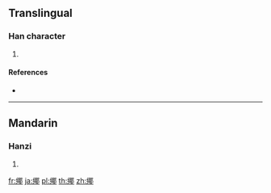 {{character info/new}}
==Translingual==

===Han character===
{{Han char|rn=163|rad=邑|as=09|sn=12|four=|canj=VHSJL}}

# {{defn|Han|sort=邑09}}

====References====
* {{Han ref|kx=1275.021|dkj=39542|dj=1774.210|hdz=63786.020|uh=910A|ud=37130}}

----

==Mandarin==

===Hanzi===
{{cmn-hanzi|pin=[[rǔ]] ([[ru3]]), [[xiāng]] ([[xiang1]])|wg=ju<sup>3</sup>, hsiang<sup>1</sup>}}

# {{defn|lang=cmn|sort=邑09}}

[[fr:鄊]]
[[ja:鄊]]
[[pl:鄊]]
[[th:鄊]]
[[zh:鄊]]